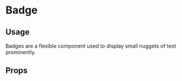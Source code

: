 
# Badge

<Canvas of={AllBadges} />

## Usage

Badges are a flexible component used to display small nuggets of text prominently.

## Props

<ArgTypes story={PRIMARY_STORY} />
